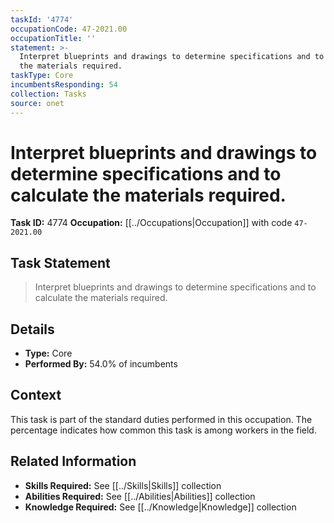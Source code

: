 ```yaml
---
taskId: '4774'
occupationCode: 47-2021.00
occupationTitle: ''
statement: >-
  Interpret blueprints and drawings to determine specifications and to calculate
  the materials required.
taskType: Core
incumbentsResponding: 54
collection: Tasks
source: onet
---
```

# Interpret blueprints and drawings to determine specifications and to calculate the materials required.

**Task ID:** 4774
**Occupation:** [[../Occupations|Occupation]] with code `47-2021.00`

## Task Statement

> Interpret blueprints and drawings to determine specifications and to calculate the materials required.

## Details

- **Type:** Core
- **Performed By:** 54.0% of incumbents

## Context

This task is part of the standard duties performed in this occupation. The percentage indicates how common this task is among workers in the field.

## Related Information

- **Skills Required:** See [[../Skills|Skills]] collection
- **Abilities Required:** See [[../Abilities|Abilities]] collection
- **Knowledge Required:** See [[../Knowledge|Knowledge]] collection
